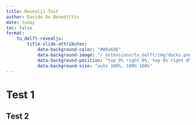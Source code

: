 ```yaml
---
title: Revealjs Test
author: Davide De Benedittis
date: today
toc: false
format:
    tu_delft-revealjs:
        title-slide-attributes:
            data-background-color: "#00a6d6"
            data-background-image: "/_extensions/tu_delft/img/ducks.png, /_extensions/tu_delft/img/p1.png"
            data-background-position: "top 0% right 0%, top 0% right 0%"
            data-background-size: "auto 100%, 100% 100%"
---
```


# Test 1

## Test 2